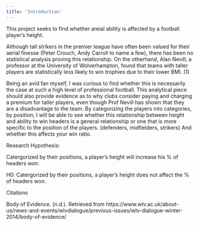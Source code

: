 ```yaml
---
title: 'Introduction'
---
```

  
  This project seeks to find whether areial ability is affected by a football player's height.
 
  Although tall strikers in the premier league have often been valued for their aerial finesse (Peter Crouch, Andy Carroll to name a few), there has been no statistical analysis proving this relationship. On the otherhand, Alan Nevill, a professor at the University of Wolverhampton, found that teams with taller players are statistically less likely to win trophies due to their lower BMI. (1)
  
  Being an avid fan myself, I was curious to find whether this is necessarily the case at such a high level of professional football. This analytical piece should also provide evidence as to why clubs consider paying and charging a premium for taller players, even though Prof Nevill has shown that they are a disadvantage to the team. By categorizing the players into categories, by position, I will be able to see whether this relationship between height and ability to win headers is a general relationship or one that is more specific to the position of the players. (defenders, midfielders, strikers) And whether this affects your win ratio.
  
  
  
  Research Hypothesis:
  
  Catergorized by their positions, a player's height will increase his % of headers won.
  
  H0:
  Catergorized by their positions, a player's height does not affect the % of headers won.
  
  
  Citations
  
  Body of Evidence. (n.d.). Retrieved from https://www.wlv.ac.uk/about-us/news-and-events/wlvdialogue/previous-issues/wlv-dialogue-winter-2014/body-of-evidence/
